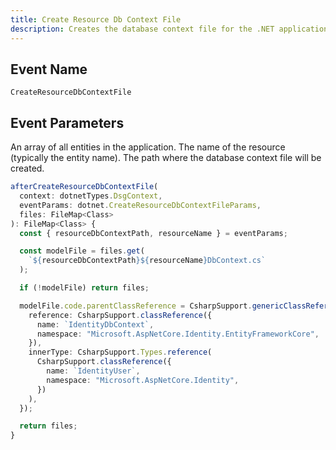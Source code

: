 ```yaml
---
title: Create Resource Db Context File
description: Creates the database context file for the .NET application.
---
```


## Event Name

`CreateResourceDbContextFile`

## Event Parameters

<ResponseField name="entities" type="Entity[]">
  An array of all entities in the application.
</ResponseField>

<ResponseField name="resourceName" type="string">
  The name of the resource (typically the entity name).
</ResponseField>

<ResponseField name="resourceDbContextPath" type="string">
  The path where the database context file will be created.
</ResponseField>

<RequestExample>

```ts Example
afterCreateResourceDbContextFile(
  context: dotnetTypes.DsgContext,
  eventParams: dotnet.CreateResourceDbContextFileParams,
  files: FileMap<Class>
): FileMap<Class> {
  const { resourceDbContextPath, resourceName } = eventParams;

  const modelFile = files.get(
    `${resourceDbContextPath}${resourceName}DbContext.cs`
  );

  if (!modelFile) return files;

  modelFile.code.parentClassReference = CsharpSupport.genericClassReference({
    reference: CsharpSupport.classReference({
      name: `IdentityDbContext`,
      namespace: "Microsoft.AspNetCore.Identity.EntityFrameworkCore",
    }),
    innerType: CsharpSupport.Types.reference(
      CsharpSupport.classReference({
        name: `IdentityUser`,
        namespace: "Microsoft.AspNetCore.Identity",
      })
    ),
  });

  return files;
}
```
</RequestExample>